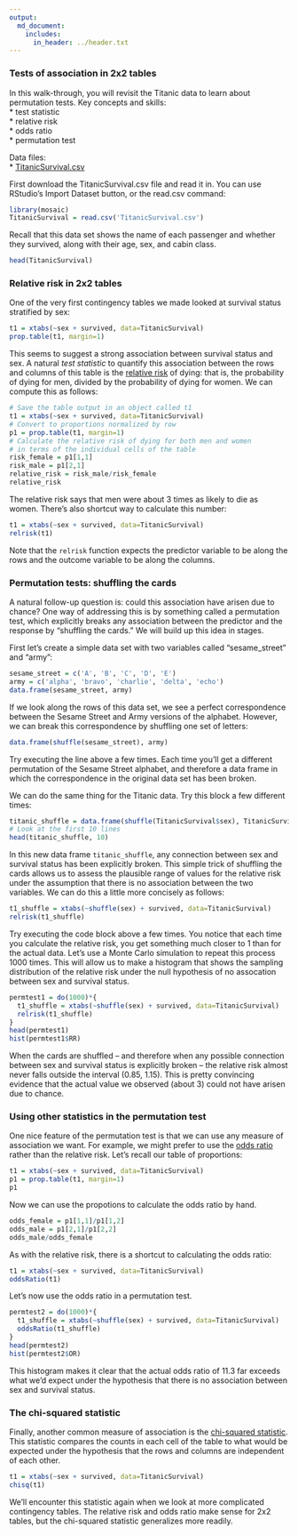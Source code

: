 ```yaml
---
output:
  md_document:
    includes:
      in_header: ../header.txt
---
```


### Tests of association in 2x2 tables

In this walk-through, you will revisit the Titanic data to learn about permutation tests.  Key concepts and skills:  
* test statistic  
* relative risk  
* odds ratio  
* permutation test  

Data files:  
* [TitanicSurvival.csv](TitanicSurvival.csv)  

First download the TitanicSurvival.csv file and read it in. You can use RStudio's Import Dataset button, or the read.csv command:
```r
library(mosaic)
TitanicSurvival = read.csv('TitanicSurvival.csv')
```

Recall that this data set shows the name of each passenger and whether they survived, along with their age, sex, and cabin class.
```r
head(TitanicSurvival)
```

### Relative risk in 2x2 tables

One of the very first contingency tables we made looked at survival status stratified by sex:
```r
t1 = xtabs(~sex + survived, data=TitanicSurvival)
prop.table(t1, margin=1)
```

This seems to suggest a strong association between survival status and sex. A natural _test statistic_ to quantify this association between the rows and columns of this table is the [relative risk](http://en.wikipedia.org/wiki/Relative_risk) of dying: that is, the probability of dying for men, divided by the probability of dying for women.  We can compute this as follows:
```r
# Save the table output in an object called t1
t1 = xtabs(~sex + survived, data=TitanicSurvival)
# Convert to proportions normalized by row
p1 = prop.table(t1, margin=1)
# Calculate the relative risk of dying for both men and women
# in terms of the individual cells of the table
risk_female = p1[1,1]
risk_male = p1[2,1]
relative_risk = risk_male/risk_female
relative_risk
```

The relative risk says that men were about 3 times as likely to die as women.  There's also shortcut way to calculate this number:
```r
t1 = xtabs(~sex + survived, data=TitanicSurvival)
relrisk(t1)
```

Note that the `relrisk` function expects the predictor variable to be along the rows and the outcome variable to be along the columns.

### Permutation tests: shuffling the cards

A natural follow-up question is: could this association have arisen due to chance?  One way of addressing this is by something called a permutation test, which explicitly breaks any association between the predictor and the response by "shuffling the cards."  We will build up this idea in stages.

First let's create a simple data set with two variables called "sesame_street" and "army":
```r
sesame_street = c('A', 'B', 'C', 'D', 'E')
army = c('alpha', 'bravo', 'charlie', 'delta', 'echo')
data.frame(sesame_street, army)
```
If we look along the rows of this data set, we see a perfect correspondence between the Sesame Street and Army versions of the alphabet.  However, we can break this correspondence by shuffling one set of letters:
```r
data.frame(shuffle(sesame_street), army)
```

Try executing the line above a few times. Each time you'll get a different permutation of the Sesame Street alphabet, and therefore a data frame in which the correspondence in the original data set has been broken.

We can do the same thing for the Titanic data.  Try this block a few different times:
```r
titanic_shuffle = data.frame(shuffle(TitanicSurvival$sex), TitanicSurvival$survived)
# Look at the first 10 lines
head(titanic_shuffle, 10)
```

In this new data frame `titanic_shuffle`, any connection between sex and survival status has been explicitly broken.  This simple trick of shuffling the cards allows us to assess the plausible range of values for the relative risk under the assumption that there is no association between the two variables.  We can do this a little more concisely as follows:

```r
t1_shuffle = xtabs(~shuffle(sex) + survived, data=TitanicSurvival)
relrisk(t1_shuffle)
```

Try executing the code block above a few times.  You notice that each time you calculate the relative risk, you get something much closer to 1 than for the actual data.  Let's use a Monte Carlo simulation to repeat this process 1000 times.  This will allow us to make a histogram that shows the sampling distribution of the relative risk under the null hypothesis of no assocation between sex and survival status.  
```r
permtest1 = do(1000)*{
  t1_shuffle = xtabs(~shuffle(sex) + survived, data=TitanicSurvival)
  relrisk(t1_shuffle)
}
head(permtest1)
hist(permtest1$RR)
```

When the cards are shuffled -- and therefore when any possible connection between sex and survival status is explicitly broken -- the relative risk almost never falls outside the interval (0.85, 1.15).  This is pretty convincing evidence that the actual value we observed (about 3) could not have arisen due to chance.


### Using other statistics in the permutation test

One nice feature of the permutation test is that we can use any measure of association we want.  For example, we might prefer to use the [odds ratio](http://en.wikipedia.org/wiki/Odds_ratio) rather than the relative risk.  Let's recall our table of proportions:

```r
t1 = xtabs(~sex + survived, data=TitanicSurvival)
p1 = prop.table(t1, margin=1)
p1
```

Now we can use the propotions to calculate the odds ratio by hand.
```r
odds_female = p1[1,1]/p1[1,2]
odds_male = p1[2,1]/p1[2,2]
odds_male/odds_female
```

As with the relative risk, there is a shortcut to calculating the odds ratio:
```r
t1 = xtabs(~sex + survived, data=TitanicSurvival)
oddsRatio(t1)
```

Let's now use the odds ratio in a permutation test.
```r
permtest2 = do(1000)*{
  t1_shuffle = xtabs(~shuffle(sex) + survived, data=TitanicSurvival)
  oddsRatio(t1_shuffle)
}
head(permtest2)
hist(permtest2$OR)
```

This histogram makes it clear that the actual odds ratio of 11.3 far exceeds what we'd expect under the hypothesis that there is no association between sex and survival status.


### The chi-squared statistic

Finally, another common measure of association is the [chi-squared statistic](http://en.wikipedia.org/wiki/Pearson's_chi-squared_test#Calculating_the_test-statistic).  This statistic compares the counts in each cell of the table to what would be expected under the hypothesis that the rows and columns are independent of each other.
```r
t1 = xtabs(~sex + survived, data=TitanicSurvival)
chisq(t1)
```

We'll encounter this statistic again when we look at more complicated contingency tables.  The relative risk and odds ratio make sense for 2x2 tables, but the chi-squared statistic generalizes more readily.


